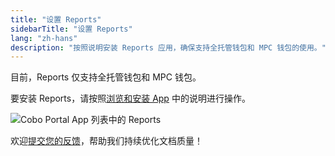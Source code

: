 ```yaml
---
title: "设置 Reports"
sidebarTitle: "设置 Reports"
lang: "zh-hans"
description: "按照说明安装 Reports 应用，确保支持全托管钱包和 MPC 钱包的使用。"
---
```


目前，Reports 仅支持全托管钱包和 MPC 钱包。

要安装 Reports，请按照[浏览和安装 App](/cn/portal/portal-apps/browse-and-install) 中的说明进行操作。

<img src="/cn/images/portal-apps/reports/set-up.png" className="screenshot_full_screen" alt="Cobo Portal App 列表中的 Reports" />

<Tip>欢迎[提交您的反馈](https://forms.zohopublic.com/cobo/form/DocumentFeedbackForm/formperma/QvLOhxJv1_JMsJ-1dleZ8Itb_7rzN-LtgvsDdxosoVI?referrername=manuals)，帮助我们持续优化文档质量！</Tip>